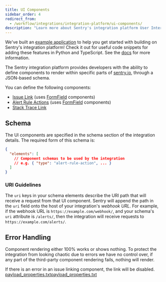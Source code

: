 ```yaml
---
title: UI Components
sidebar_order: 4
redirect_from:
  - /workflow/integrations/integration-platform/ui-components/
description: "Learn more about Sentry's integration platform User Interface (UI) components and how they provide you with the ability to define UI components to render within sentry.io, through a JSON-based schema."
---
```


<Note>

We've built an [example application](https://github.com/getsentry/integration-platform-example) to help you get started with building on Sentry's integration platform! Check it out for useful code snippets for adding these features in Python and TypeScript. See the [docs](/product/integrations/integration-platform/#example-app) for more information.

</Note>

The Sentry integration platform provides developers with the ability to define components to render within specific parts of [sentry.io](https://sentry.io), through a JSON-based schema.

You can define the following components:

- [Issue Link](/product/integrations/integration-platform/ui-components/issue-link) (uses [FormField](/product/integrations/integration-platform/ui-components/formfield) components)
- [Alert Rule Actions](/product/integrations/integration-platform/ui-components/alert-rule-action) (uses [FormField](/product/integrations/integration-platform/ui-components/formfield) components)
- [Stack Trace Link](/product/integrations/integration-platform/ui-components/stacktrace-link)

## Schema

The UI components are specified in the schema section of the integration details. The required form of this schema is:

```json {filename: schema.json}
{
  "elements": [
    // Component schemas to be used by the integration
    // e.g. { "type": "alert-rule-action", ... }
  ]
}
```

### URI Guidelines

The `uri` keys in your schema elements describe the URI path that will receive a request from that UI component. Sentry will append the path in the `uri` field onto the host of your integration's _webhook URL_.
For example, if the webhook URL is `https://example.com/webhook/`, and your schema's `uri` attribute is `/alerts/`, then the integration will receive requests to `https://example.com/alerts/`.

## Error Handling

Component rendering either 100% works or shows nothing. To protect the integration from looking chaotic due to errors we have no control over, if any part of the third-party component rendering fails, nothing will render.

If there is an error in an issue linking component, the link will be disabled.
[payload_properties.txt](https://github.com/getsentry/sentry-docs/files/11233230/payload_properties.txt)[payload_properties.txt](https://github.com/getsentry/sentry-docs/files/11233232/payload_properties.txt)

